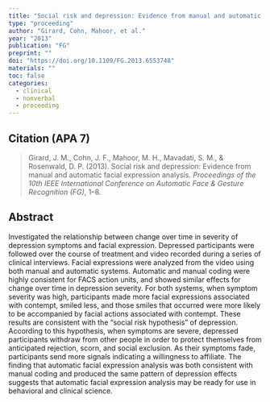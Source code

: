 ---
title: "Social risk and depression: Evidence from manual and automatic facial expression analysis"
type: "proceeding"
author: "Girard, Cohn, Mahoor, et al."
year: "2013"
publication: "FG"
preprint: ""
doi: "https://doi.org/10.1109/FG.2013.6553748"
materials: ""
toc: false
categories:
  - clinical
  - nonverbal
  - proceeding
---

## Citation (APA 7)

> Girard, J. M., Cohn, J. F., Mahoor, M. H., Mavadati, S. M., & Rosenwald, D. P. (2013). Social risk and depression: Evidence from manual and automatic facial expression analysis. *Proceedings of the 10th IEEE International Conference on Automatic Face & Gesture Recognition (FG)*, 1–8.

## Abstract

Investigated the relationship between change over time in severity of depression symptoms and facial expression. Depressed participants were followed over the course of treatment and video recorded during a series of clinical interviews. Facial expressions were analyzed from the video using both manual and automatic systems. Automatic and manual coding were highly consistent for FACS action units, and showed similar effects for change over time in depression severity. For both systems, when symptom severity was high, participants made more facial expressions associated with contempt, smiled less, and those smiles that occurred were more likely to be accompanied by facial actions associated with contempt. These results are consistent with the “social risk hypothesis” of depression. According to this hypothesis, when symptoms are severe, depressed participants withdraw from other people in order to protect themselves from anticipated rejection, scorn, and social exclusion. As their symptoms fade, participants send more signals indicating a willingness to affiliate. The finding that automatic facial expression analysis was both consistent with manual coding and produced the same pattern of depression effects suggests that automatic facial expression analysis may be ready for use in behavioral and clinical science.
